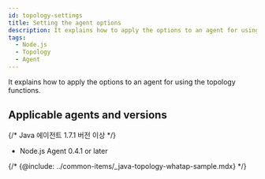 ```yaml
---
id: topology-settings
title: Setting the agent options
description: It explains how to apply the options to an agent for using the topology functions.
tags:
  - Node.js
  - Topology
  - Agent
---
```


It explains how to apply the options to an agent for using the topology functions.

## Applicable agents and versions

{/* Java 에이전트 1.7.1 버전 이상 */}

- Node.js Agent 0.4.1 or later


<Topologysettings />  

{/* {@include: ../common-items/_java-topology-whatap-sample.mdx} */}


<Nodejstopologywhatapsample /> 
